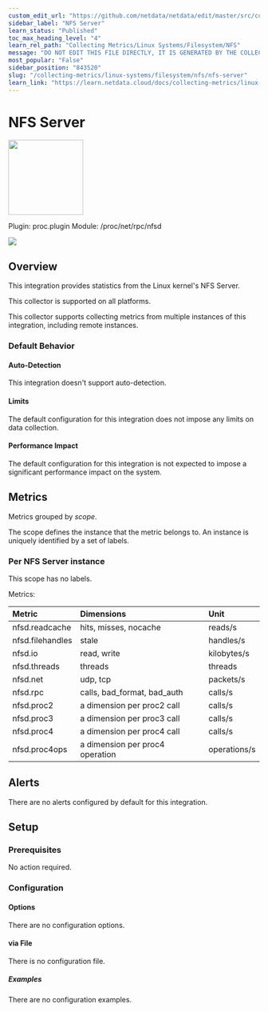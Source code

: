 ```yaml
---
custom_edit_url: "https://github.com/netdata/netdata/edit/master/src/collectors/proc.plugin/metadata.yaml"
sidebar_label: "NFS Server"
learn_status: "Published"
toc_max_heading_level: "4"
learn_rel_path: "Collecting Metrics/Linux Systems/Filesystem/NFS"
message: "DO NOT EDIT THIS FILE DIRECTLY, IT IS GENERATED BY THE COLLECTOR'S metadata.yaml FILE"
most_popular: "False"
sidebar_position: "843520"
slug: "/collecting-metrics/linux-systems/filesystem/nfs/nfs-server"
learn_link: "https://learn.netdata.cloud/docs/collecting-metrics/linux-systems/filesystem/nfs/nfs-server"
---
```



# NFS Server


<img src="https://netdata.cloud/img/nfs.png" width="150"/>


Plugin: proc.plugin
Module: /proc/net/rpc/nfsd

<img src="https://img.shields.io/badge/maintained%20by-Netdata-%2300ab44" />

## Overview

This integration provides statistics from the Linux kernel's NFS Server.



This collector is supported on all platforms.

This collector supports collecting metrics from multiple instances of this integration, including remote instances.


### Default Behavior

#### Auto-Detection

This integration doesn't support auto-detection.

#### Limits

The default configuration for this integration does not impose any limits on data collection.

#### Performance Impact

The default configuration for this integration is not expected to impose a significant performance impact on the system.


## Metrics

Metrics grouped by *scope*.

The scope defines the instance that the metric belongs to. An instance is uniquely identified by a set of labels.



### Per NFS Server instance



This scope has no labels.

Metrics:

| Metric | Dimensions | Unit |
|:------|:----------|:----|
| nfsd.readcache | hits, misses, nocache | reads/s |
| nfsd.filehandles | stale | handles/s |
| nfsd.io | read, write | kilobytes/s |
| nfsd.threads | threads | threads |
| nfsd.net | udp, tcp | packets/s |
| nfsd.rpc | calls, bad_format, bad_auth | calls/s |
| nfsd.proc2 | a dimension per proc2 call | calls/s |
| nfsd.proc3 | a dimension per proc3 call | calls/s |
| nfsd.proc4 | a dimension per proc4 call | calls/s |
| nfsd.proc4ops | a dimension per proc4 operation | operations/s |



## Alerts

There are no alerts configured by default for this integration.


## Setup


### Prerequisites

No action required.

### Configuration

#### Options



There are no configuration options.



#### via File

There is no configuration file.

##### Examples
There are no configuration examples.



